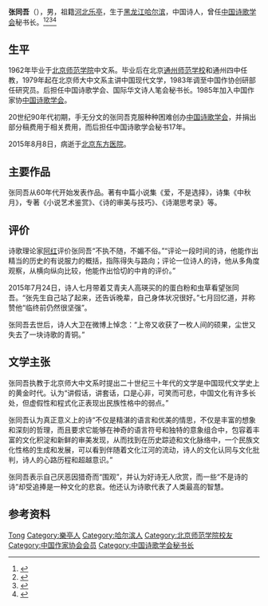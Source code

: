 {{Refimprove|time=2020-07-30T00:28:50+00:00}}
'''张同吾'''（{{bd|1939年||2015年|8月8日|catIdx=Zhang}}），男，祖籍[[河北|河北]][[乐亭|乐亭]]，生于[[黑龙江|黑龙江]][[哈尔滨|哈尔滨]]，中国诗人，曾任[[中国诗歌学会|中国诗歌学会]]秘书长。<ref>{{Cite book|title=中国当代文学辞典|author=王庆生主编; 刘炳泽, 张皓, 陈其光副主编|publisher=武汉出版社|year=1996|isbn=|location=武汉|pages=}}</ref><ref>{{Cite book|title=中国文学家辞典 • 现代第六分册|author=阎纯德主编; 李润新, 孙瑞珍, 常敬宇副主编|publisher=四川人民出版社|year=1992|isbn=|location=成都|pages=}}</ref><ref>{{Cite book|title=中国当代文艺名人辞典|author=谷向阳, 王庆新主编|publisher=学苑出版社|year=1994|isbn=|location=北京|pages=}}</ref><ref>{{Cite book|title=中国文学大辞典 • 第五卷|author=马良春, 李福田总主编|publisher=天津人民出版社|year=1991|isbn=|location=天津|pages=}}</ref>

== 生平 ==
1962年毕业于[[北京师范学院|北京师范学院]]中文系。毕业后在北京[[通州师范学校|通州师范学校]]和通州四中任教，1979年起在北京师大中文系主讲中国现代文学，1983年调至中国作协创研部任研究员。后担任中国诗歌学会、国际华文诗人笔会秘书长。1985年加入中国作家协[[中国诗歌学会|中国诗歌学会]]。

20世纪90年代初期，手无分文的张同吾克服种种困难创办[[中国诗歌学会|中国诗歌学会]]，并捐出部分稿费用于相关费用，而后担任中国诗歌学会秘书17年。

2015年8月8日，病逝于[[北京东方医院|北京东方医院]]。

== 主要作品 ==
张同吾从60年代开始发表作品。著有中篇小说集《爱，不是选择》，诗集《中秋月》，专著《小说艺术鉴赏》、《诗的审美与技巧》、《诗潮思考录》等。

== 评价 ==
诗歌理论家[[阿红|阿红]]评价张同吾“不执不随，不媚不俗。”“评论一段时间的诗，他能作出精当的历史的有说服力的概括，指陈得失与路向；评论一位诗人的诗，他从多角度观察，从横向纵向比较，他能作出恰切的中肯的评价。”

2015年7月24日，诗人七月带着艾青夫人高瑛买的的蛋白粉和虫草看望张同吾。“张先生自己站了起来，还告诉晚辈，自己身体状况很好。”七月回忆道，并称赞他“临终前仍然很坚强”。

张同吾去世后，诗人大卫在微博上悼念：“上帝又收获了一枚人间的硕果，尘世又失去了一块诗歌的青铜。”

== 文学主张 ==
张同吾执教于北京师大中文系时提出二十世纪三十年代的文学是中国现代文学史上的黄金时代。认为“讲假话，讲套话，口是心非，可笑而可悲，中国文化有许多长处，但虚假性和程式化正表现出民族性格中的弱点。”

张同吾认为真正意义上的诗“不仅是精湛的语言和优美的情思，不仅是丰富的想象和深刻的哲理，而且要求它能够在神奇的语言符号和独特的意象组合中，包容着丰富的文化积淀和新鲜的审美发现，从而找到在历史踪迹和文化脉络中，一个民族文化性格的生成和发展，可以看到伴随着文化江河的流动，诗人的文化认同与文化批判，诗人的心路历程和超越意识。”

张同吾表示自己厌恶因猎奇而“围观”，并认为好诗无人欣赏，而一些“不是诗的诗”却受追捧是一种文化的悲哀。他还认为诗歌代表了人类最高的智慧。

== 参考资料 ==
{{Reflist}}

{{Authority control}}
{{DEFAULTSORT:Zhang张}}
[[Category:张姓|Tong]]
[[Category:樂亭人|Category:樂亭人]]
[[Category:哈尔滨人|Category:哈尔滨人]]
[[Category:北京师范学院校友|Category:北京师范学院校友]]
[[Category:中国作家协会会员|Category:中国作家协会会员]]
[[Category:中国诗歌学会秘书长|Category:中国诗歌学会秘书长]]